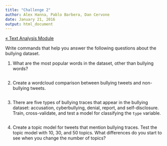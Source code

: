 ```yaml
---
title: "Challenge 2"
author: Alex Hanna, Pablo Barbera, Dan Cervone
date: January 21, 2016
output: html_document
---
```


[&laquo; Text Analysis Module](../text/README.md)

Write commands that help you answer the following questions about the bullying dataset.

1. What are the most popular words in the dataset, other than bullying words?
```r

```

2. Create a wordcloud comparison between bullying tweets and non-bullying tweets.
```r

```

3. There are five types of bullying traces that appear in the bullying dataset: accusation, cyberbullying, denial, report, and self-disclosure. Train, cross-validate, and test a model for classifying the `type` variable.
```r

```

4. Create a topic model for tweets that mention bullying traces. Test the topic model with 10, 30, and 50 topics. What differences do you start to see when you change the number of topics?
```r

```
